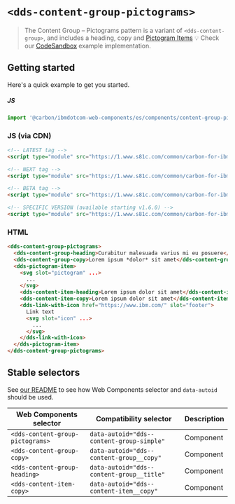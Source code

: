 
# `<dds-content-group-pictograms>`

> The Content Group – Pictograms pattern is a variant of `<dds-content-group>`,
> and includes a heading, copy and
> [Pictogram Items](http://ibmdotcom-web-components.mybluemix.net/?path=/story/components-pictogram-item--default)
> 💡 Check our
> [CodeSandbox](https://githubbox.com/carbon-design-system/carbon-for-ibm-dotcom/tree/master/packages/web-components/examples/codesandbox/components/content-group-pictograms)
> example implementation.

## Getting started

Here's a quick example to get you started.

##### JS

```javascript
import '@carbon/ibmdotcom-web-components/es/components/content-group-pictograms/index.js';
```

### JS (via CDN)

```html
<!-- LATEST tag -->
<script type="module" src="https://1.www.s81c.com/common/carbon-for-ibm-dotcom/latest/content-group-pictograms.min.js"></script>

<!-- NEXT tag -->
<script type="module" src="https://1.www.s81c.com/common/carbon-for-ibm-dotcom/next/content-group-pictograms.min.js"></script>

<!-- BETA tag -->
<script type="module" src="https://1.www.s81c.com/common/carbon-for-ibm-dotcom/beta/content-group-pictograms.min.js"></script>

<!-- SPECIFIC VERSION (available starting v1.6.0) -->
<script type="module" src="https://1.www.s81c.com/common/carbon-for-ibm-dotcom/v1.6.0/content-group-pictograms.min.js"></script>
```

### HTML

```html
<dds-content-group-pictograms>
  <dds-content-group-heading>Curabitur malesuada varius mi eu posuere</dds-content-group-heading>
  <dds-content-group-copy>Lorem ipsum *dolor* sit amet</dds-content-group-copy>
  <dds-pictogram-item>
    <svg slot="pictogram" ...>
      ...
    </svg>
    <dds-content-item-heading>Lorem ipsum dolor sit amet</dds-content-item-heading>
    <dds-content-item-copy>Lorem ipsum dolor sit amet</dds-content-item-copy>
    <dds-link-with-icon href="https://www.ibm.com/" slot="footer">
      Link text
      <svg slot="icon" ...>
        ...
      </svg>
    </dds-link-with-icon>
  </dds-pictogram-item>
</dds-content-group-pictograms>
```

## Stable selectors

See
[our README](https://github.com/carbon-design-system/carbon-for-ibm-dotcom/tree/master/packages/web-components#stable-selectors-for-analytics-and-integratione2e-testing-in-web-components)
to see how Web Components selector and `data-autoid` should be used.

| Web Components selector          | Compatibility selector                    | Description |
| -------------------------------- | ----------------------------------------- | ----------- |
| `<dds-content-group-pictograms>` | `data-autoid="dds--content-group-simple"` | Component   |
| `<dds-content-group-copy>`       | `data-autoid="dds--content-group__copy"`  | Component   |
| `<dds-content-group-heading>`    | `data-autoid="dds--content-group__title"` | Component   |
| `<dds-content-item-copy>`        | `data-autoid="dds--content-item__copy"`   | Component   |

<Description markdown={contributing} />
